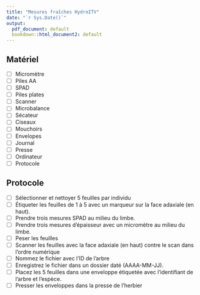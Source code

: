 ```yaml
---
title: "Mesures fraîches HydroITV"
date: "`r Sys.Date()`"
output:
  pdf_document: default
  bookdown::html_document2: default
---
```


## Matériel

- [ ] Micromètre
- [ ] Piles AA
- [ ] SPAD
- [ ] Piles plates
- [ ] Scanner
- [ ] Microbalance
- [ ] Sécateur
- [ ] Ciseaux
- [ ] Mouchoirs
- [ ] Envelopes
- [ ] Journal
- [ ] Presse
- [ ] Ordinateur
- [ ] Protocole

## Protocole

- [ ] Sélectionner et nettoyer 5 feuilles par individu
- [ ] Étiqueter les feuilles de 1 à 5 avec un marqueur sur la face adaxiale (en haut).
- [ ] Prendre trois mesures SPAD au milieu du limbe.
- [ ] Prendre trois mesures d'épaisseur avec un micromètre au milieu du limbe.
- [ ] Peser les feuilles
- [ ] Scanner les feuilles avec la face adaxiale (en haut) contre le scan dans l'ordre numérique
- [ ] Nommez le fichier avec l'ID de l'arbre
- [ ] Enregistrez le fichier dans un dossier daté (AAAA-MM-JJ).
- [ ] Placez les 5 feuilles dans une enveloppe étiquetée avec l'identifiant de l'arbre et l'espèce.
- [ ] Presser les enveloppes dans la presse de l'herbier
